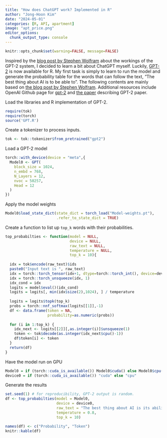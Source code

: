 ```yaml
---
title: "How does ChatGPT work? Implemented in R"
author: "Jong-Hoon Kim"
date: "2024-05-01"
categories: [R, API, apartment]
image: "apt_price.png"
editor_options: 
  chunk_output_type: console
---
```


```r
knitr::opts_chunk$set(warning=FALSE, message=FALSE) 
```

Inspired by the [blog post by Stephen Wolfram](https://writings.stephenwolfram.com/2023/02/what-is-chatgpt-doing-and-why-does-it-work/) about the workings of the GPT-2 system, I decided to learn a bit about ChatGPT myself. Luckily, [GPT-2](https://github.com/AGPatriota/GPT-2-for-R) is now available for R. My first task is simply to learn to run the model and generate the probability table for the words that can follow the text, "The best thing about AI is to be able to". The following contents are mainly based on [the blog post by Stephen Wolfram](https://writings.stephenwolfram.com/2023/02/what-is-chatgpt-doing-and-why-does-it-work/). Additional resources include OpenAI Github page for [gpt-2](https://github.com/openai/gpt-2) and [the paper](https://d4mucfpksywv.cloudfront.net/better-language-models/language-models.pdf) describing GPT-2 paper.


Load the libraries and R implementation of GPT-2.
```r
require(tok)
require(torch)
source('GPT.R')
```

Create a tokenizer to process inputs. 

```r
tok <- tok::tokenizer$from_pretrained("gpt2")
```

Load a GPT-2 model
```r
torch::with_device(device = "meta",{
  Model0 <- GPT(
    block_size = 1024,
    n_embd = 768,
    N_Layers = 12,
    nvoc = 50257,
    Head = 12
  )
})
```

Apply the model weights

```r
Model0$load_state_dict(state_dict = torch_load("Model-weights.pt"),
                       .refer_to_state_dict = TRUE)
```

Create a function to list up `top_k` words with their probabilities.

```r
top_probabilties <- function(model = NULL,
                             device = NULL,
                             raw_text = NULL, 
                             temperature = NULL, 
                             top_k = 10){
  
  idx = tok$encode(raw_text)$ids
  paste0("Input text is ", raw_text)
  idx = torch::torch_tensor(idx+1, dtype=torch::torch_int(), device=device0)
  idx = torch::torch_unsqueeze(idx, 1)
  idx_cond = idx	
  logits = model$eval()(idx_cond)
  logits = logits[, min(idx$size(2),1024), ] / temperature
  
  logits = logits$topk(top_k)
  probs = torch::nnf_softmax(logits[[1]],-1)
  df <- data.frame(token = NA,
                   probability=as.numeric(probs))
  
  for (i in 1:top_k) {
    idx_next <- logits[[2]][,as.integer(i)]$unsqueeze(1)
    token <- tok$decode(as.integer(idx_next$cpu()-1))
    df$token[i] <- token
  }
  return(df)
}
```

Have the model run on GPU

```r
Model0 = if (torch::cuda_is_available()) Model0$cuda() else Model0$cpu()
device0 = if (torch::cuda_is_available()) "cuda" else "cpu"
```

Generate the results

```r
set.seed(1) # for reproducibility, GPT-2 output is random.
df <- top_probabilties(model = Model0,
                       device = device0,
                       raw_text = "The best thing about AI is its ability to", 
                       temperature = 0.8,
                       top_k = 10)

names(df) <- c("Probability", "Token")
knitr::kable(df)
```




